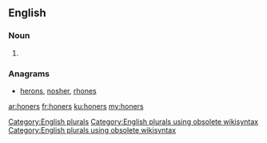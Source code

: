 ==English==

===Noun===
{{head|en}}

# {{plural of|honer}}

===Anagrams===
* [[herons#English|herons]], [[nosher#English|nosher]], [[rhones#English|rhones]]
[[Category:English plurals]][[Category:English plurals using obsolete wikisyntax]][[Category:English plurals using obsolete wikisyntax]]

[[ar:honers]]
[[fr:honers]]
[[ku:honers]]
[[my:honers]]